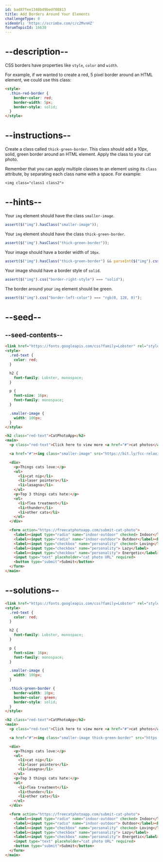 ```yaml
---
id: bad87fee1348bd9bedf08813
title: Add Borders Around Your Elements
challengeType: 0
videoUrl: 'https://scrimba.com/c/c2MvnHZ'
forumTopicId: 16630
---
```


# --description--

CSS borders have properties like `style`, `color` and `width`.

For example, if we wanted to create a red, 5 pixel border around an HTML element, we could use this class:

```html
<style>
  .thin-red-border {
    border-color: red;
    border-width: 5px;
    border-style: solid;
  }
</style>
```

# --instructions--

Create a class called `thick-green-border`. This class should add a 10px, solid, green border around an HTML element. Apply the class to your cat photo.

Remember that you can apply multiple classes to an element using its `class` attribute, by separating each class name with a space. For example:

`<img class="class1 class2">`

# --hints--

Your `img` element should have the class `smaller-image`.

```js
assert($("img").hasClass("smaller-image"));
```

Your `img` element should have the class `thick-green-border`.

```js
assert($("img").hasClass("thick-green-border"));
```

Your image should have a border width of `10px`.

```js
assert($("img").hasClass("thick-green-border") && parseInt($("img").css("border-top-width"), 10) >= 8 && parseInt($("img").css("border-top-width"), 10) <= 12);
```

Your image should have a border style of `solid`.

```js
assert($("img").css("border-right-style") === "solid");
```

The border around your `img` element should be green.

```js
assert($("img").css("border-left-color") === "rgb(0, 128, 0)");
```

# --seed--

## --seed-contents--

```html
<link href="https://fonts.googleapis.com/css?family=Lobster" rel="stylesheet" type="text/css">
<style>
  .red-text {
    color: red;
  }

  h2 {
    font-family: Lobster, monospace;
  }

  p {
    font-size: 16px;
    font-family: monospace;
  }

  .smaller-image {
    width: 100px;
  }
</style>

<h2 class="red-text">CatPhotoApp</h2>
<main>
  <p class="red-text">Click here to view more <a href="#">cat photos</a>.</p>

  <a href="#"><img class="smaller-image" src="https://bit.ly/fcc-relaxing-cat" alt="A cute orange cat lying on its back."></a>

  <div>
    <p>Things cats love:</p>
    <ul>
      <li>cat nip</li>
      <li>laser pointers</li>
      <li>lasagna</li>
    </ul>
    <p>Top 3 things cats hate:</p>
    <ol>
      <li>flea treatment</li>
      <li>thunder</li>
      <li>other cats</li>
    </ol>
  </div>

  <form action="https://freecatphotoapp.com/submit-cat-photo">
    <label><input type="radio" name="indoor-outdoor" checked> Indoor</label>
    <label><input type="radio" name="indoor-outdoor"> Outdoor</label><br>
    <label><input type="checkbox" name="personality" checked> Loving</label>
    <label><input type="checkbox" name="personality"> Lazy</label>
    <label><input type="checkbox" name="personality"> Energetic</label><br>
    <input type="text" placeholder="cat photo URL" required>
    <button type="submit">Submit</button>
  </form>
</main>
```

# --solutions--

```html
<link href="https://fonts.googleapis.com/css?family=Lobster" rel="stylesheet" type="text/css">
<style>
  .red-text {
    color: red;
  }

  h2 {
    font-family: Lobster, monospace;
  }

  p {
    font-size: 16px;
    font-family: monospace;
  }

  .smaller-image {
    width: 100px;
  }

  .thick-green-border {
    border-width: 10px;
    border-color: green;
    border-style: solid;
  }
</style>

<h2 class="red-text">CatPhotoApp</h2>
<main>
  <p class="red-text">Click here to view more <a href="#">cat photos</a>.</p>

  <a href="#"><img class="smaller-image thick-green-border" src="https://bit.ly/fcc-relaxing-cat" alt="A cute orange cat lying on its back."></a>

  <div>
    <p>Things cats love:</p>
    <ul>
      <li>cat nip</li>
      <li>laser pointers</li>
      <li>lasagna</li>
    </ul>
    <p>Top 3 things cats hate:</p>
    <ol>
      <li>flea treatment</li>
      <li>thunder</li>
      <li>other cats</li>
    </ol>
  </div>

  <form action="https://freecatphotoapp.com/submit-cat-photo">
    <label><input type="radio" name="indoor-outdoor" checked> Indoor</label>
    <label><input type="radio" name="indoor-outdoor"> Outdoor</label><br>
    <label><input type="checkbox" name="personality" checked> Loving</label>
    <label><input type="checkbox" name="personality"> Lazy</label>
    <label><input type="checkbox" name="personality"> Energetic</label><br>
    <input type="text" placeholder="cat photo URL" required>
    <button type="submit">Submit</button>
  </form>
</main>
```
